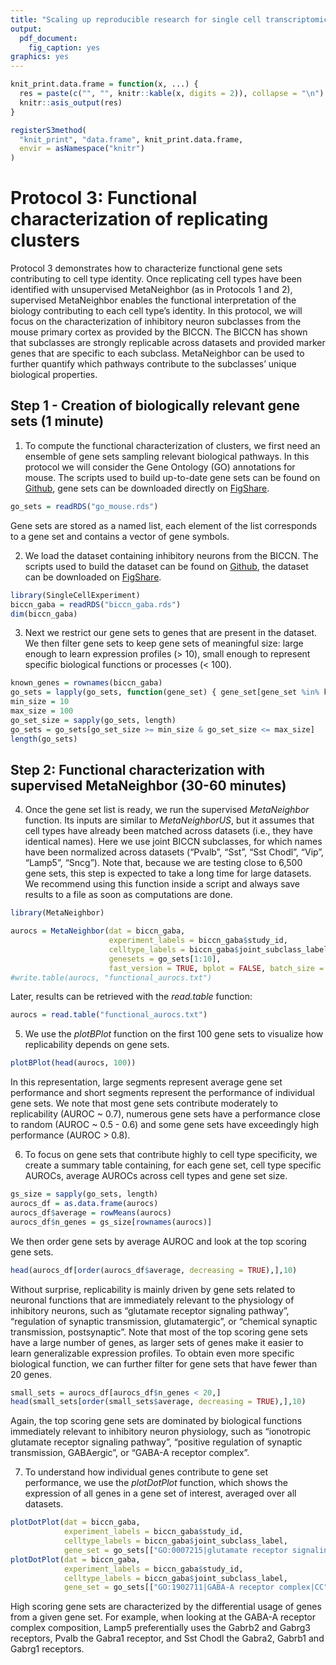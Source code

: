 ```yaml
---
title: "Scaling up reproducible research for single cell transcriptomics using MetaNeighbor (Protocol 3)"
output:
  pdf_document:
    fig_caption: yes
graphics: yes
---
```


```r
knit_print.data.frame = function(x, ...) {
  res = paste(c("", "", knitr::kable(x, digits = 2)), collapse = "\n")
  knitr::asis_output(res)
}

registerS3method(
  "knit_print", "data.frame", knit_print.data.frame,
  envir = asNamespace("knitr")
)
```

# Protocol 3: Functional characterization of replicating clusters

Protocol 3 demonstrates how to characterize functional gene sets contributing to cell type identity. Once replicating cell types have been identified with unsupervised MetaNeighbor (as in Protocols 1 and 2), supervised MetaNeighbor enables the functional interpretation of the biology contributing to each cell type's identity. In this protocol, we will focus on the characterization of inhibitory neuron subclasses from the mouse primary cortex as provided by the BICCN. The BICCN has shown that subclasses are strongly replicable across datasets and provided marker genes that are specific to each subclass. MetaNeighbor can be used to further quantify which pathways contribute to the subclasses' unique biological properties.

## Step 1 - Creation of biologically relevant gene sets (1 minute)

1. To compute the functional characterization of clusters, we first need an ensemble of gene sets sampling relevant biological pathways. In this protocol we will consider the Gene Ontology (GO) annotations for mouse. The scripts used to build up-to-date gene sets can be found on [Github](https://github.com/gillislab/MetaNeighbor-Protocol), gene sets can be downloaded directly on [FigShare](https://figshare.com/articles/dataset/Protocol_data_R_version_/13020569).

```r
go_sets = readRDS("go_mouse.rds")
```

Gene sets are stored as a named list, each element of the list corresponds to a gene set and contains a vector of gene symbols.

2. We load the dataset containing inhibitory neurons from the BICCN. The scripts used to build the dataset can be found on [Github](https://github.com/gillislab/MetaNeighbor-Protocol), the dataset can be downloaded on [FigShare](https://figshare.com/articles/dataset/Protocol_data_R_version_/13020569).

```r
library(SingleCellExperiment)
biccn_gaba = readRDS("biccn_gaba.rds")
dim(biccn_gaba)
```

3. Next we restrict our gene sets to genes that are present in the dataset. We then filter gene sets to keep gene sets of meaningful size: large enough to learn expression profiles (> 10), small enough to represent specific biological functions or processes (< 100).

```r
known_genes = rownames(biccn_gaba)
go_sets = lapply(go_sets, function(gene_set) { gene_set[gene_set %in% known_genes] })
min_size = 10
max_size = 100
go_set_size = sapply(go_sets, length)
go_sets = go_sets[go_set_size >= min_size & go_set_size <= max_size]
length(go_sets)
```

## Step 2: Functional characterization with supervised MetaNeighbor (30-60 minutes)

4. Once the gene set list is ready, we run the supervised _MetaNeighbor_ function. Its inputs are similar to _MetaNeighborUS_, but it assumes that cell types have already been matched across datasets (i.e., they have identical names). Here we use joint BICCN subclasses, for which names have been normalized across datasets ("Pvalb", "Sst", "Sst Chodl", "Vip", "Lamp5", "Sncg"). Note that, because we are testing close to 6,500 gene sets, this step is expected to take a long time for large datasets. We recommend using this function inside a script and always save results to a file as soon as computations are done.

```r
library(MetaNeighbor)

aurocs = MetaNeighbor(dat = biccn_gaba,
                      experiment_labels = biccn_gaba$study_id,
                      celltype_labels = biccn_gaba$joint_subclass_label,
                      genesets = go_sets[1:10],
                      fast_version = TRUE, bplot = FALSE, batch_size = 50)
#write.table(aurocs, "functional_aurocs.txt")
```

Later, results can be retrieved with the _read.table_ function:

```r
aurocs = read.table("functional_aurocs.txt")
```

5. We use the _plotBPlot_ function on the first 100 gene sets to visualize how replicability depends on gene sets.

```r
plotBPlot(head(aurocs, 100))
```

In this representation, large segments represent average gene set performance and short segments represent the performance of individual gene sets. We note that most gene sets contribute moderately to replicability (AUROC ~ 0.7), numerous gene sets have a performance close to random (AUROC ~ 0.5 - 0.6) and some gene sets have exceedingly high performance (AUROC > 0.8).

6. To focus on gene sets that contribute highly to cell type specificity, we create a summary table containing, for each gene set, cell type specific AUROCs, average AUROCs across cell types and gene set size.

```r
gs_size = sapply(go_sets, length)
aurocs_df = as.data.frame(aurocs)
aurocs_df$average = rowMeans(aurocs)
aurocs_df$n_genes = gs_size[rownames(aurocs)]
```

We then order gene sets by average AUROC and look at the top scoring gene sets.

```r
head(aurocs_df[order(aurocs_df$average, decreasing = TRUE),],10)
```

Without surprise, replicability is mainly driven by gene sets related to neuronal functions that are immediately relevant to the physiology of inhibitory neurons, such as "glutamate receptor signaling pathway", "regulation of synaptic transmission, glutamatergic", or "chemical synaptic transmission, postsynaptic". Note that most of the top scoring gene sets have a large number of genes, as larger sets of genes make it easier to learn generalizable expression profiles. To obtain even more specific biological function, we can further filter for gene sets that have fewer than 20 genes.

```r
small_sets = aurocs_df[aurocs_df$n_genes < 20,]
head(small_sets[order(small_sets$average, decreasing = TRUE),],10)
```

Again, the top scoring gene sets are dominated by biological functions immediately relevant to inhibitory neuron physiology, such as "ionotropic glutamate receptor signaling pathway", "positive regulation of synaptic transmission, GABAergic", or "GABA-A receptor complex".

7. To understand how individual genes contribute to gene set performance, we use the _plotDotPlot_ function, which shows the expression of all genes in a gene set of interest, averaged over all datasets.

```r
plotDotPlot(dat = biccn_gaba,
            experiment_labels = biccn_gaba$study_id,
            celltype_labels = biccn_gaba$joint_subclass_label,
            gene_set = go_sets[["GO:0007215|glutamate receptor signaling pathway|BP"]])
plotDotPlot(dat = biccn_gaba,
            experiment_labels = biccn_gaba$study_id,
            celltype_labels = biccn_gaba$joint_subclass_label,
            gene_set = go_sets[["GO:1902711|GABA-A receptor complex|CC"]])
```

High scoring gene sets are characterized by the differential usage of genes from a given gene set. For example, when looking at the GABA-A receptor complex composition, Lamp5 preferentially uses the Gabrb2 and Gabrg3 receptors, Pvalb the Gabra1 receptor, and Sst Chodl the Gabra2, Gabrb1 and Gabrg1 receptors.

